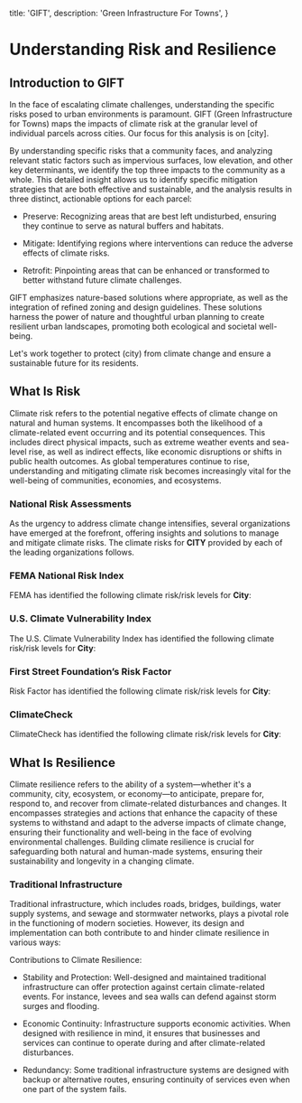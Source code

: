 
  title: 'GIFT',
  description: 'Green Infrastructure For Towns',
}

<HeroPattern />

# Understanding Risk and Resilience

## Introduction to GIFT

In the face of escalating climate challenges, understanding the specific risks posed to urban environments is paramount. GIFT (Green Infrastructure for Towns) maps the impacts of climate risk at the granular level of individual parcels across cities. Our focus for this analysis is on [city].

By understanding specific risks that a community faces, and analyzing relevant static factors such as impervious surfaces, low elevation, and other key determinants, we identify the top three impacts to the community as a whole. This detailed insight allows us to identify specific mitigation strategies that are both effective and sustainable, and the analysis results in three distinct, actionable options for each parcel:

- Preserve: Recognizing areas that are best left undisturbed, ensuring they continue to serve as natural buffers and habitats.

- Mitigate: Identifying regions where interventions can reduce the adverse effects of climate risks.

- Retrofit: Pinpointing areas that can be enhanced or transformed to better withstand future climate challenges.

GIFT emphasizes nature-based solutions where appropriate, as well as the integration of refined zoning and design guidelines. These solutions harness the power of nature and thoughtful urban planning to create resilient urban landscapes, promoting both ecological and societal well-being.

Let's work together to protect (city) from climate change and ensure a sustainable future for its residents.

## What Is Risk

Climate risk refers to the potential negative effects of climate change on natural and human systems. It encompasses both the likelihood of a climate-related event occurring and its potential consequences. This includes direct physical impacts, such as extreme weather events and sea-level rise, as well as indirect effects, like economic disruptions or shifts in public health outcomes. As global temperatures continue to rise, understanding and mitigating climate risk becomes increasingly vital for the well-being of communities, economies, and ecosystems.

### National Risk Assessments

As the urgency to address climate change intensifies, several organizations have emerged at the forefront, offering insights and solutions to manage and mitigate climate risks. The climate risks for **CITY** provided by each of the leading organizations follows.

### FEMA National Risk Index

FEMA has identified the following climate risk/risk levels for **City**:

### U.S. Climate Vulnerability Index

The U.S. Climate Vulnerability Index has identified the following climate risk/risk levels for **City**:

### First Street Foundation’s Risk Factor

Risk Factor has identified the following climate risk/risk levels for **City**:

### ClimateCheck

ClimateCheck has identified the following climate risk/risk levels for **City**:

## What Is Resilience

Climate resilience refers to the ability of a system—whether it's a community, city, ecosystem, or economy—to anticipate, prepare for, respond to, and recover from climate-related disturbances and changes. It encompasses strategies and actions that enhance the capacity of these systems to withstand and adapt to the adverse impacts of climate change, ensuring their functionality and well-being in the face of evolving environmental challenges. Building climate resilience is crucial for safeguarding both natural and human-made systems, ensuring their sustainability and longevity in a changing climate.

### Traditional Infrastructure

Traditional infrastructure, which includes roads, bridges, buildings, water supply systems, and sewage and stormwater networks, plays a pivotal role in the functioning of modern societies. However, its design and implementation can both contribute to and hinder climate resilience in various ways:

Contributions to Climate Resilience:

- Stability and Protection: Well-designed and maintained traditional infrastructure can offer protection against certain climate-related events. For instance, levees and sea walls can defend against storm surges and flooding.

- Economic Continuity: Infrastructure supports economic activities. When designed with resilience in mind, it ensures that businesses and services can continue to operate during and after climate-related disturbances.

- Redundancy: Some traditional infrastructure systems are designed with backup or alternative routes, ensuring continuity of services even when one part of the system fails.
